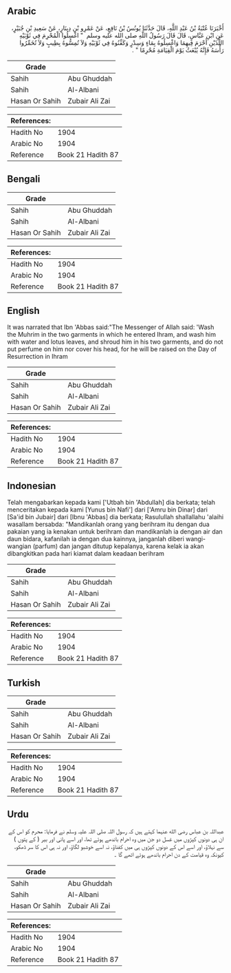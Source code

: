 ## Arabic


<div dir="rtl" lang="ar" style={{fontSize:'larger',backgroundColor:'#f8f9fa',padding:20}}>
أَخْبَرَنَا عُتْبَةُ بْنُ عَبْدِ اللَّهِ، قَالَ حَدَّثَنَا يُونُسُ بْنُ نَافِعٍ، عَنْ عَمْرِو بْنِ دِينَارٍ، عَنْ سَعِيدِ بْنِ جُبَيْرٍ، عَنِ ابْنِ عَبَّاسٍ، قَالَ قَالَ رَسُولُ اللَّهِ صلى الله عليه وسلم ‏ "‏ اغْسِلُوا الْمُحْرِمَ فِي ثَوْبَيْهِ اللَّذَيْنِ أَحْرَمَ فِيهِمَا وَاغْسِلُوهُ بِمَاءٍ وَسِدْرٍ وَكَفِّنُوهُ فِي ثَوْبَيْهِ وَلاَ تُمِسُّوهُ بِطِيبٍ وَلاَ تُخَمِّرُوا رَأْسَهُ فَإِنَّهُ يُبْعَثُ يَوْمَ الْقِيَامَةِ مُحْرِمًا ‏"‏ ‏.‏
</div>
<div style={{backgroundColor:'#f8f9fa',padding:20, marginBottom: 10}}><table> <thead> <tr> <th>Grade</th> <th></th> </tr> </thead> <tbody> <tr><td>Sahih</td><td>Abu Ghuddah</td></tr><tr><td>Sahih</td><td>Al-Albani</td></tr><tr><td>Hasan Or Sahih</td><td>Zubair Ali Zai</td></tr></tbody></table><table> <thead> <tr> <th>References:</th> <th></th> </tr> </thead> <tbody><tr><td>Hadith No</td><td>1904</td></tr><tr><td>Arabic No</td><td>1904</td></tr><tr><td>Reference</td><td>Book 21 Hadith 87</td></tr></tbody></table></div>

## Bengali


<div dir="ltr" lang="bn" style={{fontSize:'larger',backgroundColor:'#f8f9fa',padding:20}}>

</div>
<div style={{backgroundColor:'#f8f9fa',padding:20, marginBottom: 10}}><table> <thead> <tr> <th>Grade</th> <th></th> </tr> </thead> <tbody> <tr><td>Sahih</td><td>Abu Ghuddah</td></tr><tr><td>Sahih</td><td>Al-Albani</td></tr><tr><td>Hasan Or Sahih</td><td>Zubair Ali Zai</td></tr></tbody></table><table> <thead> <tr> <th>References:</th> <th></th> </tr> </thead> <tbody><tr><td>Hadith No</td><td>1904</td></tr><tr><td>Arabic No</td><td>1904</td></tr><tr><td>Reference</td><td>Book 21 Hadith 87</td></tr></tbody></table></div>

## English


<div dir="ltr" lang="en" style={{fontSize:'larger',backgroundColor:'#f8f9fa',padding:20}}>
It was narrated that Ibn 'Abbas said:"The Messenger of Allah said: 'Wash the Muhrim in the two garments in which he entered Ihram, and wash him with water and lotus leaves, and shroud him in his two garments, and do not put perfume on him nor cover his head, for he will be raised on the Day of Resurrection in Ihram
</div>
<div style={{backgroundColor:'#f8f9fa',padding:20, marginBottom: 10}}><table> <thead> <tr> <th>Grade</th> <th></th> </tr> </thead> <tbody> <tr><td>Sahih</td><td>Abu Ghuddah</td></tr><tr><td>Sahih</td><td>Al-Albani</td></tr><tr><td>Hasan Or Sahih</td><td>Zubair Ali Zai</td></tr></tbody></table><table> <thead> <tr> <th>References:</th> <th></th> </tr> </thead> <tbody><tr><td>Hadith No</td><td>1904</td></tr><tr><td>Arabic No</td><td>1904</td></tr><tr><td>Reference</td><td>Book 21 Hadith 87</td></tr></tbody></table></div>

## Indonesian


<div dir="ltr" lang="id" style={{fontSize:'larger',backgroundColor:'#f8f9fa',padding:20}}>
Telah mengabarkan kepada kami ['Utbah bin 'Abdullah] dia berkata; telah menceritakan kepada kami [Yunus bin Nafi'] dari ['Amru bin Dinar] dari [Sa'id bin Jubair] dari [Ibnu 'Abbas] dia berkata; Rasulullah shallallahu 'alaihi wasallam bersabda: "Mandikanlah orang yang berihram itu dengan dua pakaian yang ia kenakan untuk berihram dan mandikanlah ia dengan air dan daun bidara, kafanilah ia dengan dua kainnya, janganlah diberi wangi-wangian (parfum) dan jangan ditutup kepalanya, karena kelak ia akan dibangkitkan pada hari kiamat dalam keadaan berihram
</div>
<div style={{backgroundColor:'#f8f9fa',padding:20, marginBottom: 10}}><table> <thead> <tr> <th>Grade</th> <th></th> </tr> </thead> <tbody> <tr><td>Sahih</td><td>Abu Ghuddah</td></tr><tr><td>Sahih</td><td>Al-Albani</td></tr><tr><td>Hasan Or Sahih</td><td>Zubair Ali Zai</td></tr></tbody></table><table> <thead> <tr> <th>References:</th> <th></th> </tr> </thead> <tbody><tr><td>Hadith No</td><td>1904</td></tr><tr><td>Arabic No</td><td>1904</td></tr><tr><td>Reference</td><td>Book 21 Hadith 87</td></tr></tbody></table></div>

## Turkish


<div dir="ltr" lang="tr" style={{fontSize:'larger',backgroundColor:'#f8f9fa',padding:20}}>

</div>
<div style={{backgroundColor:'#f8f9fa',padding:20, marginBottom: 10}}><table> <thead> <tr> <th>Grade</th> <th></th> </tr> </thead> <tbody> <tr><td>Sahih</td><td>Abu Ghuddah</td></tr><tr><td>Sahih</td><td>Al-Albani</td></tr><tr><td>Hasan Or Sahih</td><td>Zubair Ali Zai</td></tr></tbody></table><table> <thead> <tr> <th>References:</th> <th></th> </tr> </thead> <tbody><tr><td>Hadith No</td><td>1904</td></tr><tr><td>Arabic No</td><td>1904</td></tr><tr><td>Reference</td><td>Book 21 Hadith 87</td></tr></tbody></table></div>

## Urdu


<div dir="rtl" lang="ur" style={{fontSize:'larger',backgroundColor:'#f8f9fa',padding:20}}>
عبداللہ بن عباس رضی الله عنہما کہتے ہیں کہ رسول اللہ صلی اللہ علیہ وسلم نے فرمایا: محرم کو اس کے ان ہی دونوں کپڑوں میں غسل دو جن میں وہ احرام باندھے ہوئے تھا، اور اسے پانی اور بیر ( کے پتوں ) سے نہلاؤ، اور اسے اس کے دونوں کپڑوں ہی میں کفناؤ، نہ اسے خوشبو لگاؤ، اور نہ ہی اس کا سر ڈھکو، کیونکہ وہ قیامت کے دن احرام باندھے ہوئے اٹھے گا ۔
</div>
<div style={{backgroundColor:'#f8f9fa',padding:20, marginBottom: 10}}><table> <thead> <tr> <th>Grade</th> <th></th> </tr> </thead> <tbody> <tr><td>Sahih</td><td>Abu Ghuddah</td></tr><tr><td>Sahih</td><td>Al-Albani</td></tr><tr><td>Hasan Or Sahih</td><td>Zubair Ali Zai</td></tr></tbody></table><table> <thead> <tr> <th>References:</th> <th></th> </tr> </thead> <tbody><tr><td>Hadith No</td><td>1904</td></tr><tr><td>Arabic No</td><td>1904</td></tr><tr><td>Reference</td><td>Book 21 Hadith 87</td></tr></tbody></table></div>